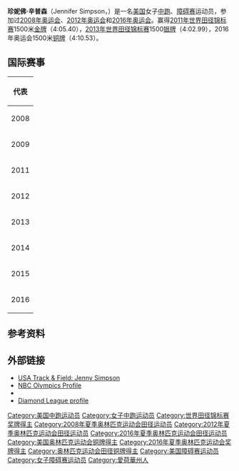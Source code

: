 {{Infobox athlete
|name           = Jennifer Simpson
|image          = Jennifer Barringercrop.jpg
|caption        = 2008年
|imagesize      =  
|nationality    = [[美国|美国]]
|event          = 
|nickname       = Jenny Simpson
|club           = 
|residence      = Oviedo, Florida<br>Boulder, Colorado
|coach          = Mark Wetmore
|collegeteam    = [[Colorado_Buffaloes|Colorado]]
|birth_name     = Jennifer Mae Barringer
|birth_date     = {{Birth date and age|1986|08|23}}
|birth_place    = [[Webster_City,_Iowa|Webster City, Iowa]]
|height         = {{convert|5|ft|5|in|m}}
|weight         = {{convert|110|lb|kg}}
|turnedpro      = 2010
|retired        =
|pb             = {{unbulleted list
    |'''[[800米|800米]]''': 2:00.45<ref name="All-Athletics">{{cite web
        |url=http://www.all-athletics.com/node/151786
        |author=All-Athletics
        |title=Profile of Jenny SIMPSON
        |accessdate=2016-08-28
        |archive-date=2017-07-08
        |archive-url=https://web.archive.org/web/20170708001504/http://www.all-athletics.com/node/151786
        |dead-url=no
        }}</ref>
    |'''[[1500米|1500米]]''': 3:57.22<ref name="All-Athletics"/>
    |'''[[3000米|3000米]]''': 8:29.58<ref name="All-Athletics"/>
    |'''[[5000米|5000米]]''': 14:56.26<ref name="All-Athletics"/>
    |'''[[3000米障碍赛|3000米障碍赛]]''': 9:12.50<ref name="All-Athletics"/>
    }}
|highestranking =  
|coaching       =
|updated        =  
|medaltemplates =
{{MedalSport | 女子[[田径|田径]]}}
{{MedalCountry |{{USA}} }}
{{Medal|Competition|[[奥运会|奥运会]]}}
{{Medal|Bronze|[[2016年奥运会|2016 里约]]|1500 m}}
{{MedalCompetition|[[世界田径锦标赛|世界田径锦标赛]]}}
{{MedalGold|[[2011年世界田径锦标赛|2011 大邱]]|1500 m}}
{{MedalSilver|[[2013年世界田径锦标赛|2013 莫斯科]]|1500 m}}
}}
'''珍妮佛·辛普森'''（Jennifer Simpson，{{bd|1986年|8月23日||}}）是一名[[美国|美国]]女子[[中跑|中跑]]、[[障碍赛|障碍赛]]运动员，参加过[[2008年奥运会|2008年奥运会]]、[[2012年奥运会|2012年奥运会]]和[[2016年奥运会|2016年奥运会]]。赢得[[2011年世界田径锦标赛|2011年世界田径锦标赛]]1500米[[金牌|金牌]]（4:05.40），[[2013年世界田径锦标赛|2013年世界田径锦标赛]]1500[[银牌|银牌]]（4:02.99），2016年奥运会1500米[[铜牌|铜牌]]（4:10.53）。

==国际赛事==
{| {{AchievementTable|Event=yes}}
|-
!colspan="6"|代表{{USA}}
|-
|2008
|[[2008年奥运会|2008年奥运会]]
|[[北京|北京]]
|9th
|3000 m 障碍赛
|9:22.26
|-
|2009
|[[2009年世界田径锦标赛|2009年世界田径锦标赛]]
|[[柏林|柏林]]
|5th
|3000 m 障碍赛
|9:12.50
|-
|2011
|[[2011年世界田径锦标赛|2011年世界田径锦标赛]]
|[[大邱|大邱]]
|bgcolor="gold" | 1st
|1500 m
|4:05.40
|-
|2012
|[[2012年奥运会|2012年奥运会]]
|[[伦敦|伦敦]]
|11th (sf)
|1500 m
|4:06.89
|-
|rowspan=2|2013
|Diamond League – Herculis
|[[摩纳哥|摩纳哥]]
|bgcolor="gold"|1st
|1500 m
|4:00.48
|-
|[[2013年世界田径锦标赛|2013年世界田径锦标赛]]
|[[莫斯科|莫斯科]]
|bgcolor="silver" | 2nd
|1500 m
|4:02.99
|-
|rowspan=2|2014
|Diamond League – Meeting Areva
|[[聖但尼_(塞納-聖但尼省)|聖但尼]]
|bgcolor="silver" | 2nd
|1500 m
|3:57.22<ref>{{cite web |url=http://www.diamondleague-paris.com/en/Live-StartlistsResults/Overview/1500m-Women/ |title=存档副本 |accessdate=2010-07-17  |deadurl=yes |archiveurl=https://web.archive.org/web/20100719102620/http://www.diamondleague-paris.com/en/Live-StartlistsResults/Overview/1500m-Women/ |archivedate=2010-07-19 }}</ref>

|-
| IAAF Diamond League – DN Galan
|[[斯德哥尔摩|斯德哥尔摩]]
|bgcolor="gold" | 1st
|1500 m
|4:00.38<ref>{{cite web |url=http://www.diamondleague-stockholm.com/en/Live-StartlistsResults/Overview/W-1500m/ |title=存档副本 |accessdate=2014-08-22  |deadurl=yes |archiveurl=https://web.archive.org/web/20140822221719/http://www.diamondleague-stockholm.com/en/Live-StartlistsResults/Overview/W-1500m/ |archivedate=2014-08-22 }}</ref><ref>{{Cite web |url=http://www.iaaf.org/news/report/simpson-edris-stockholm-iaaf-diamond-league |title=存档副本 |accessdate=2016-08-28 |archive-date=2017-02-04 |archive-url=https://web.archive.org/web/20170204002951/https://www.iaaf.org/news/report/simpson-edris-stockholm-iaaf-diamond-league |dead-url=no }}</ref>
|-
|rowspan=4|2015
|Prefontaine Classic
|[[尤金|尤金]]
|bgcolor="gold"| 1st
|1500m
|4:00.98<ref>{{Cite web |url=http://www.diamondleague.com/fileadmin/IDL_Default/files/documents/2015/Eugene/PreClassic-Results-1.pdf |title=存档副本 |accessdate=2016-08-28 |archive-date=2016-03-04 |archive-url=https://web.archive.org/web/20160304093752/http://www.diamondleague.com/fileadmin/IDL_Default/files/documents/2015/Eugene/PreClassic-Results-1.pdf |dead-url=no }}</ref>
|-
|IAAF Diamond League – Golden Gala
|[[罗马|罗马]]
|bgcolor="gold"| 1st
|1500 m
|3:59.31<ref>{{Cite web |url=http://www.diamondleague.com/fileadmin/IDL_Default/files/documents/2015/Rome/Results.pdf |title=存档副本 |accessdate=2016-08-28 |archive-date=2016-03-04 |archive-url=https://web.archive.org/web/20160304201033/http://www.diamondleague.com/fileadmin/IDL_Default/files/documents/2015/Rome/Results.pdf |dead-url=no }}</ref>
|-
|[[2015年世界田径锦标赛|2015年世界田径锦标赛]]
|[[北京|北京]]
|11th
|1500 m
|4:16.28
|-
|IAAF Diamond League – Weltklasse Zürich
|[[苏黎士|苏黎士]] 
|4th
|3000 m
|8:34:43<ref>{{Cite web |url=http://www.iaaf.org/results/diamond-league-meetings/2015/weltklasse-zurich-5636/women/3000-metres/final/result |title=存档副本 |accessdate=2016-08-28 |archive-date=2015-10-11 |archive-url=https://web.archive.org/web/20151011081844/http://www.iaaf.org/results/diamond-league-meetings/2015/weltklasse-zurich-5636/women/3000-metres/final/result |dead-url=no }}</ref>
|-
|2016
|[[2016年奥运会|2016年奥运会]]
|[[里约|里约]]
|bgcolor=cc9900| 3rd
|1500 m
|4:10.53
|}

==参考资料==
{{reflist|2}}

==外部链接==
*[http://www.usatf.org/athletes/bios/Barringer_Jennifer.asp USA Track & Field: Jenny Simpson] {{Wayback|url=http://www.usatf.org/athletes/bios/Barringer_Jennifer.asp |date=20111219215502 }}
*[http://www.nbcolympics.com/athletes/athlete=139/bio/index.html NBC Olympics Profile] {{Wayback|url=http://www.nbcolympics.com/athletes/athlete=139/bio/index.html |date=20170809133228 }}
*{{iaaf name|200448}}
*[https://web.archive.org/web/20141031064220/http://www.diamondleague.com/athletes/14305392.htm Diamond League profile]

{{DEFAULTSORT:Simpson, Jennifer}}
[[Category:美国中跑运动员|Category:美国中跑运动员]]
[[Category:女子中跑运动员|Category:女子中跑运动员]]
[[Category:世界田径锦标赛奖牌得主|Category:世界田径锦标赛奖牌得主]]
[[Category:2008年夏季奥林匹克运动会田径运动员|Category:2008年夏季奥林匹克运动会田径运动员]]
[[Category:2012年夏季奥林匹克运动会田径运动员|Category:2012年夏季奥林匹克运动会田径运动员]]
[[Category:2016年夏季奥林匹克运动会田径运动员|Category:2016年夏季奥林匹克运动会田径运动员]]
[[Category:美国奥林匹克运动会铜牌得主|Category:美国奥林匹克运动会铜牌得主]]
[[Category:2016年夏季奥林匹克运动会奖牌得主|Category:2016年夏季奥林匹克运动会奖牌得主]]
[[Category:奥林匹克运动会田径铜牌得主|Category:奥林匹克运动会田径铜牌得主]]
[[Category:美国障碍赛运动员|Category:美国障碍赛运动员]]
[[Category:女子障碍赛运动员|Category:女子障碍赛运动员]]
[[Category:愛荷華州人|Category:愛荷華州人]]